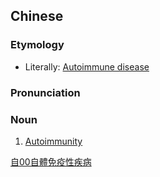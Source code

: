 {{also|自体免疫性疾病}}
==Chinese==
{{zh-forms|s=自体免疫性疾病|type=11212}}

===Etymology===
* Literally: [[w:Autoimmune disease|Autoimmune disease]]

===Pronunciation===
{{zh-pron
|m=zì tǐ miǎnyì xìng jíbìng
|cat=n
}}

===Noun===
{{zh-noun}}

# [[w:Autoimmunity|Autoimmunity]]

[[Category:zh:Diseases|自00自體免疫性疾病]]